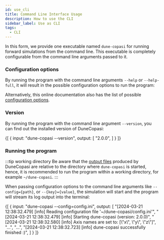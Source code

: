 ```yaml
---
id: use_cli
title: Command Line Interface Usage
description: How to use the CLI
sidebar_label: Use as CLI
tags:
  - CLI
---
```



In this form, we provide one executable named `dune-copasi` for running forward simulations from the command line.
This executable is completely configurable from the command line arguments passed to it.

### Configuration options

By running the program with the command line arguments `--help` or `--help-full`, it will result in the
possible configuration options to run the program:

<DuneCopasiHelp/>

Alternatively, this online documentation also has the list of possible [configuration options](param_tree).

### Version

By running the program with the command line argument `--version`, you can find out the installed version of DuneCopasi:

<ExampleTerminal title="Getting DuneCopasi version">
  {[
    {
      input: "dune-copasi --version",
      output: [
      "2.0.0",
      ]
    }
  ]}
</ExampleTerminal>

### Running the program

:::tip working directory
Be aware that the [output files](output) produced by DuneCopasi are relative to the directory where
`dune-copasi` is started, hence, it is recommended to run the program within a working directory, for example `~/dune-copasi`.
:::

When passing configuration options to the command line arguments like `--config={path}`, or
`--{key}={value}`, the simulation will start and the program will stream its log output into the terminal:

<ExampleTerminal prompt="~/dune-copasi$" title="Running DuneCopasi">
  {[
    {
      input: "dune-copasi --config=config.ini",
      output: [
      "[2024-03-21 12:38:32.479] [info] Reading configuration file '~/dune-copasi/config.ini'",
      "[2024-03-21 12:38:32.479] [info] Starting dune-copasi (version: 2.0.0)",
      "[2024-03-21 12:38:32.580] [info] Axis names are set to: [\"x\", \"y\", \"z\"]",
      "...",
      "...",
      "[2024-03-21 12:38:32.723] [info] dune-copasi successfully finished :)",
      ]
    }
  ]}
</ExampleTerminal>
